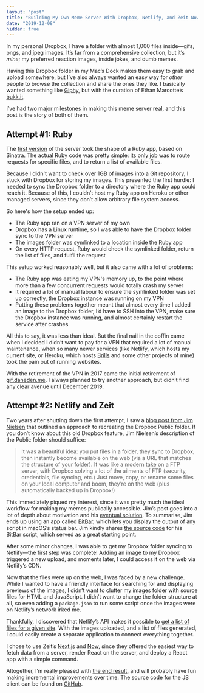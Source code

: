 ```yaml
---
layout: "post"
title: "Building My Own Meme Server With Dropbox, Netlify, and Zeit Now/Next"
date: "2019-12-08"
hidden: true
---
```


In my personal Dropbox, I have a folder with almost 1,000 files inside—gifs,
pngs, and jpeg images. It’s far from a comprehensive collection, but it’s
_mine_; my preferred reaction images, inside jokes, and dumb memes.

Having this Dropbox folder in my Mac’s Dock makes them easy to grab and upload
somewhere, but I’ve also always wanted an easy way for _other_ people to browse
the collection and share the ones they like. I basically wanted something like
[Giphy](https://giphy.com), but with the curation of Ethan Marcotte’s
[bukk.it](https://bukk.it).

I’ve had two major milestones in making this meme server real, and this post is
the story of both of them.

## Attempt #1: Ruby

The [first version](https://github.com/daneden/gifme) of the server took the
shape of a Ruby app, based on Sinatra. The actual Ruby code was pretty simple:
its only job was to route requests for specific files, and to return a list of
available files.

Because I didn't want to check over 1GB of images into a Git repository, I stuck
with Dropbox for storing my images. This presented the first hurdle: I needed to
sync the Dropbox folder to a directory where the Ruby app could reach it.
Because of this, I couldn’t host my Ruby app on Heroku or other managed servers,
since they don’t allow arbitrary file system access.

So here's how the setup ended up:

- The Ruby app ran on a VPN server of my own
- Dropbox has a Linux runtime, so I was able to have the Dropbox folder sync to
  the VPN server
- The images folder was symlinked to a location inside the Ruby app
- On every HTTP request, Ruby would check the symlinked folder, return the list
  of files, and fulfil the request

This setup worked reasonably well, but it also came with a lot of problems:

- The Ruby app was eating my VPN's memory up, to the point where more than a few
  concurrent requests would totally crash my server
- It required a lot of manual labour to ensure the symlinked folder was set up
  correctly, the Dropbox instance was running on my VPN
- Putting these problems together meant that almost every time I added an image
  to the Dropbox folder, I’d have to SSH into the VPN, make sure the Dropbox
  instance was running, and almost certainly restart the service after crashes

All this to say, it was less than ideal. But the final nail in the coffin came
when I decided I didn’t want to pay for a VPN that required a lot of manual
maintenance, when so many newer services (like Netlify, which hosts my current
site, or Heroku, which hosts [Brills](https://brills.me) and some other projects
of mine) took the pain out of running websites.

With the retirement of the VPN in 2017 came the initial retirement of
[gif.daneden.me](https://gif.daneden.me). I always planned to try another
approach, but didn’t find any clear avenue until December 2019.

## Attempt #2: Netlify and Zeit

Two years after shutting down the first attempt, I saw a
[blog post from Jim Nielsen](https://blog.jim-nielsen.com/2019/netlify-public-folder-part-i-what/)
that outlined an approach to recreating the Dropbox Public folder. If you don’t
know about this old Dropbox feature, Jim Nielsen’s description of the Public
folder should suffice:

> It was a beautiful idea: you put files in a folder, they sync to Dropbox, then
> instantly become available on the web (via a URL that matches the structure of
> your folder). It was like a modern take on a FTP server, with Dropbox solving
> a lot of the ailments of FTP (security, credentials, file syncing, etc.) Just
> move, copy, or rename some files on your local computer and boom, they’re on
> the web (plus automatically backed up in Dropbox!)

This immediately piqued my interest, since it was pretty much the ideal workflow
for making my memes publically accessible. Jim’s post goes into a lot of depth
about motivation and his
[eventual solution](https://blog.jim-nielsen.com/2019/netlify-public-folder-part-iii-how/).
To summarise, Jim ends up using an app called [BitBar](https://getbitbar.com),
which lets you display the output of any script in macOS’s status bar. Jim
kindly shares
[the source code](https://github.com/jimniels/bitbar/blob/master/src/bitbar-scripts/netlify-sync.1m.js)
for his BitBar script, which served as a great starting point.

After some minor changes, I was able to get my Dropbox folder syncing to
Netlify—the first step was complete! Adding an image to my Dropbox triggered a
new upload, and moments later, I could access it on the web via Netlify’s CDN.

Now that the files were up on the web, I was faced by a new challenge. While I
wanted to have a friendly interface for searching for and displaying previews of
the images, I didn’t want to clutter my images folder with source files for HTML
and JavaScript. I didn’t want to change the folder structure at all, so even
adding a `package.json` to run some script once the images were on Netlify’s
network irked me.

Thankfully, I discovered that Netlify’s API makes it possible to
[get a list of files for a given site](https://open-api.netlify.com/#operation/listSiteFiles).
With the images uploaded, and a list of files generated, I could easily create a
separate application to connect everything together.

I chose to use Zeit’s [Next.js](https://github.com/zeit/next.js/) and
[Now](https://github.com/zeit/now), since they offered the easiest way to fetch
data from a server, render React on the server, and deploy a React app with a
simple command.

Altogether, I’m really pleased with [the end result](https://gif.daneden.me),
and will probably have fun making incremental improvements over time. The source
code for the JS client can be found on
[GitHub](https://github.com/daneden/de-gifs-client).

